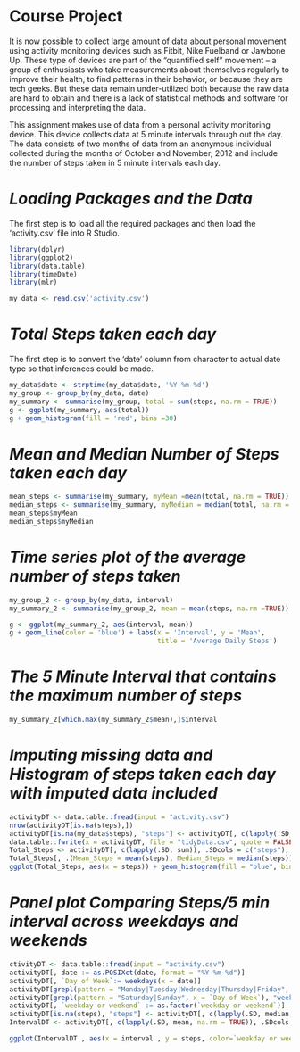 
**Course Project**
================================================================

It is now possible to collect large amount of data about personal movement using
activity monitoring devices such as Fitbit, Nike Fuelband or Jawbone Up. These
type of devices are part of the “quantified self” movement – a group of
enthusiasts who take measurements about themselves regularly to improve their
health, to find patterns in their behavior, or because they are tech geeks.
But these data remain under-utilized both because the raw data are hard to 
obtain and there is a lack of statistical methods and software for processing 
and interpreting the data.
  
This assignment makes use of data from a personal activity monitoring device. 
This device collects data at 5 minute intervals through out the day. 
The data consists of two months of data from an anonymous individual collected 
during the months of October and November, 2012 and include the number of steps 
taken in 5 minute intervals each day.

# *Loading Packages and the Data*

The first step is to load all the required packages and then load the 
'activity.csv' file into R Studio.

```{r,results='hide'}
library(dplyr)
library(ggplot2)
library(data.table)
library(timeDate)
library(mlr)

my_data <- read.csv('activity.csv')
```

# *Total Steps taken each day*

The first step is to convert the 'date' column from character to actual date
type so that inferences could be made.

```{r}
my_data$date <- strptime(my_data$date, '%Y-%m-%d')
my_group <- group_by(my_data, date) 
my_summary <- summarise(my_group, total = sum(steps, na.rm = TRUE))
g <- ggplot(my_summary, aes(total))
g + geom_histogram(fill = 'red', bins =30)
```

# *Mean and Median Number of Steps taken each day*

```{r}
mean_steps <- summarise(my_summary, myMean =mean(total, na.rm = TRUE)) 
median_steps <- summarise(my_summary, myMedian = median(total, na.rm = TRUE))
mean_steps$myMean
median_steps$myMedian
```

# *Time series plot of the average number of steps taken*

```{r}
my_group_2 <- group_by(my_data, interval) 
my_summary_2 <- summarise(my_group_2, mean = mean(steps, na.rm =TRUE))

g <- ggplot(my_summary_2, aes(interval, mean))
g + geom_line(color = 'blue') + labs(x = 'Interval', y = 'Mean', 
                                     title = 'Average Daily Steps')
```

# *The 5 Minute Interval that contains the maximum number of steps*

```{r}
my_summary_2[which.max(my_summary_2$mean),]$interval
```

# *Imputing missing data and Histogram of steps taken each day with imputed data included*
```{r}
activityDT <- data.table::fread(input = "activity.csv")
nrow(activityDT[is.na(steps),])
activityDT[is.na(my_data$steps), "steps"] <- activityDT[, c(lapply(.SD, median, na.rm = TRUE)), .SDcols = c("steps")]
data.table::fwrite(x = activityDT, file = "tidyData.csv", quote = FALSE)
Total_Steps <- activityDT[, c(lapply(.SD, sum)), .SDcols = c("steps"), by = .(date)] 
Total_Steps[, .(Mean_Steps = mean(steps), Median_Steps = median(steps))]
ggplot(Total_Steps, aes(x = steps)) + geom_histogram(fill = "blue", binwidth = 1000) + labs(title = "Daily Steps", x = "Steps", y = "Frequency")
```

# *Panel plot Comparing Steps/5 min interval across weekdays and weekends*
```{r}
ctivityDT <- data.table::fread(input = "activity.csv")
activityDT[, date := as.POSIXct(date, format = "%Y-%m-%d")]
activityDT[, `Day of Week`:= weekdays(x = date)]
activityDT[grepl(pattern = "Monday|Tuesday|Wednesday|Thursday|Friday", x = `Day of Week`), "weekday or weekend"] <- "weekday"
activityDT[grepl(pattern = "Saturday|Sunday", x = `Day of Week`), "weekday or weekend"] <- "weekend"
activityDT[, `weekday or weekend` := as.factor(`weekday or weekend`)]
activityDT[is.na(steps), "steps"] <- activityDT[, c(lapply(.SD, median, na.rm = TRUE)), .SDcols = c("steps")]
IntervalDT <- activityDT[, c(lapply(.SD, mean, na.rm = TRUE)), .SDcols = c("steps"), by = .(interval, `weekday or weekend`)] 

ggplot(IntervalDT , aes(x = interval , y = steps, color=`weekday or weekend`)) + geom_line() + labs(title = "Avg. Daily Steps by Weektype", x = "Interval", y = "No. of Steps") + facet_wrap(~`weekday or weekend` , ncol = 1, nrow=2)
```